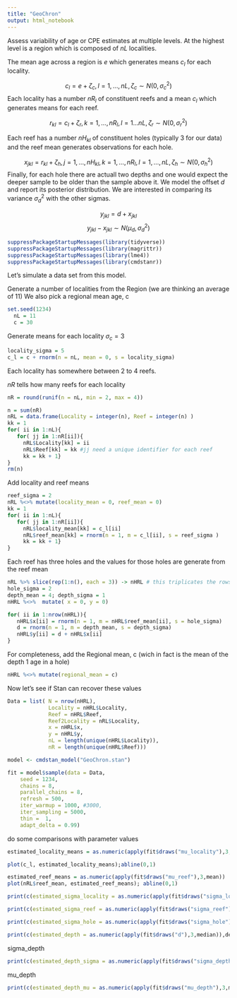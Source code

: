 ```yaml
---
title: "GeoChron"
output: html_notebook
---
```

Assess variability of age or CPE estimates at multiple levels.
At the highest level is a region which is composed of $nL$ localities.

The mean age across a region is $e$ which generates means $c_l$ for each locality.

$$ c_l = e + \zeta_c, l = 1,\ldots, nL, \zeta_c \sim N(0, \sigma_c^2)$$
Each locality has a number $nR_l$ of constituent reefs and a mean $c_l$ which generates means for each reef.

$$r_{kl} = c_l + \zeta_r, k = 1,\ldots, nR_l, l = 1\ldots nL, \zeta_r \sim N(0,\sigma_r^2)$$


Each reef has a number $nH_{kl}$ of constituent holes (typically 3 for our data) and the reef mean generates observations for each hole.

$$ x_{jkl} = r_{kl} + \zeta_h, j = 1,\ldots, nH_{kl}, k = 1,\ldots, nR_l, l = 1,\ldots, nL, \zeta_h \sim N(0,\sigma_h^2)$$
Finally, for each hole there are actuall two depths and one would expect the deeper sample to be older than the sample above it. We model the offset $d$ and report its posterior distribution.
We are interested in comparing its variance $\sigma_d^2$ with the other sigmas. 

$$ y_{jkl} = d + x_{jkl} $$
$$ y_{jkl}-x_{jkl} \sim N(\mu_d, \sigma_d^2)  $$

```r
suppressPackageStartupMessages(library(tidyverse))
suppressPackageStartupMessages(library(magrittr))
suppressPackageStartupMessages(library(lme4))
suppressPackageStartupMessages(library(cmdstanr))
```
 
 Let's simulate a data set from this model.
 
 Generate a number of localities from the Region (we are thinking an average of 11)
 We also pick a regional mean age, c
 
```r
set.seed(1234)
  nL = 11
  c = 30
```

Generate means for each locality
$\sigma_c = 3$
```r
locality_sigma = 5
c_l = c + rnorm(n = nL, mean = 0, s = locality_sigma)
```

Each locality has somewhere between 2 to 4 reefs.

$nR$ tells how many reefs for each locality

```r
nR = round(runif(n = nL, min = 2, max = 4))

```

```r
n = sum(nR)
nRL = data.frame(Locality = integer(n), Reef = integer(n) )
kk = 1
for( ii in 1:nL){
   for( jj in 1:nR[ii]){
     nRL$Locality[kk] = ii
     nRL$Reef[kk] = kk #jj need a unique identifier for each reef
     kk = kk + 1}
}
rm(n)
```
Add locality and reef means
```r
reef_sigma = 2
nRL %<>% mutate(locality_mean = 0, reef_mean = 0)
kk = 1
for( ii in 1:nL){
   for( jj in 1:nR[ii]){
     nRL$locality_mean[kk] = c_l[ii]
     nRL$reef_mean[kk] = rnorm(n = 1, m = c_l[ii], s = reef_sigma )
     kk = kk + 1}
}
```

Each reef has three holes and the values for those holes are generate from the reef mean

```r
nRL %>% slice(rep(1:n(), each = 3)) -> nHRL # this triplicates the rows
hole_sigma = 2
depth_mean = 4; depth_sigma = 1
nHRL %<>%  mutate( x = 0, y = 0)

for( ii in 1:nrow(nHRL)){
   nHRL$x[ii] = rnorm(n = 1, m = nHRL$reef_mean[ii], s = hole_sigma)
   d = rnorm(n = 1, m = depth_mean, s = depth_sigma)
   nHRL$y[ii] = d + nHRL$x[ii] 
}

```

For completeness, add the Regional mean, c (wich in fact is the mean of the depth 1 age in a hole)

```r
nHRL %<>% mutate(regional_mean = c)
```


Now let's see if Stan can recover these values

```r

Data = list( N = nrow(nHRL),
             Locality = nHRL$Locality,
             Reef = nHRL$Reef,
             Reef2Locality = nRL$Locality, 
             x = nHRL$x,
             y = nHRL$y,
             nL = length(unique(nHRL$Locality)),
             nR = length(unique(nHRL$Reef)))

model <- cmdstan_model("GeoChron.stan")

```

```r

fit = model$sample(data = Data,
    seed = 1234,
    chains = 8,
    parallel_chains = 8,
    refresh = 500,
    iter_warmup = 1000, #3000,
    iter_sampling = 5000,
    thin =  1,
    adapt_delta = 0.99)
```

do some comparisons with parameter values
```r
estimated_locality_means = as.numeric(apply(fit$draws("mu_locality"),3,mean))

plot(c_l, estimated_locality_means);abline(0,1)
```
```r
estimated_reef_means = as.numeric(apply(fit$draws("mu_reef"),3,mean))
plot(nRL$reef_mean, estimated_reef_means); abline(0,1)
```
```r
print(c(estimated_sigma_locality = as.numeric(apply(fit$draws("sigma_locality"),3,median)),locality_sigma))
```

```r
print(c(estimated_sigma_reef = as.numeric(apply(fit$draws("sigma_reef"),3,median)),reef_sigma))
```
```r
print(c(estimated_sigma_hole = as.numeric(apply(fit$draws("sigma_hole"),3,median)),hole_sigma))
```

```r
print(c(estimated_depth = as.numeric(apply(fit$draws("d"),3,median)),depth_mean))
```
sigma_depth
```r
print(c(estimated_depth_sigma = as.numeric(apply(fit$draws("sigma_depth"),3,median)), depth_sigma))
```
mu_depth
```r
print(c(estimated_depth_mu = as.numeric(apply(fit$draws("mu_depth"),3,median)), depth_mean))
```

 
 
 

